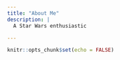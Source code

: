 ```yaml
---
title: "About Me"
description: |
  A Star Wars enthusiastic

---
```


```r
knitr::opts_chunk$set(echo = FALSE)
```
